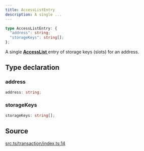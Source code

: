 ```yaml
---
title: AccessListEntry
description: A single ...
---
```


```ts
type AccessListEntry: {
  "address": string;
  "storageKeys": string[];
};
```

A single [**AccessList** ](/content/type-aliases/AccessList.mdx) entry of storage keys (slots) for an address.

## Type declaration

### address

```ts
address: string;
```

### storageKeys

```ts
storageKeys: string[];
```

## Source

[src.ts/transaction/index.ts:14](https://github.com/dominant-strategies/quais-6.js/blob/3f482dd134064d41657ff7dc9ba8162f741c9c83/src.ts/transaction/index.ts#L14)
